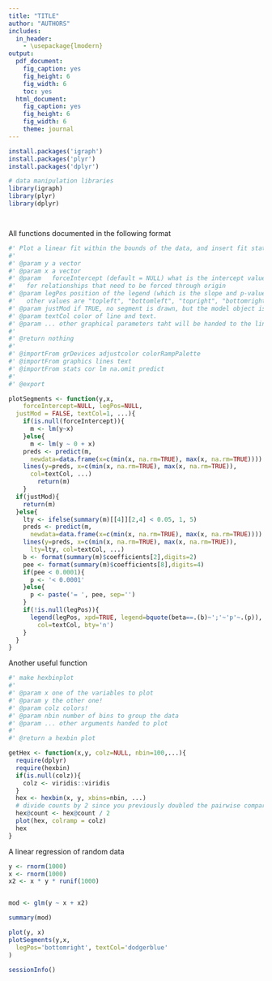 ```yaml
---
title: "TITLE"
author: "AUTHORS"
includes:
  in_header:
    - \usepackage{lmodern}
output:
  pdf_document:
    fig_caption: yes
    fig_height: 6
    fig_width: 6
    toc: yes
  html_document:
    fig_caption: yes
    fig_height: 6
    fig_width: 6
    theme: journal
---
```




















```r

install.packages('igraph')
install.packages('plyr')
install.packages('dplyr')

# data manipulation libraries
library(igraph)
library(plyr)
library(dplyr)

```





```r


```




```r

```





All functions documented in the following format

```r
 
#' Plot a linear fit within the bounds of the data, and insert fit stats into plot
#'
#' @param y a vector 
#' @param x a vector
#' @param	forceIntercept (default = NULL) what is the intercept value to use (useful 
#'   for relationships that need to be forced through origin
#' @param legPos position of the legend (which is the slope and p-value; default=NULL)
#'   other values are "topleft", "bottomleft", "topright", "bottomright".
#' @param justMod if TRUE, no segment is drawn, but the model object is returned
#' @param textCol color of line and text.
#' @param ... other graphical parameters taht will be handed to the lines function 
#'
#' @return nothing 
#'
#' @importFrom grDevices adjustcolor colorRampPalette
#' @importFrom graphics lines text
#' @importFrom stats cor lm na.omit predict
#'
#' @export

plotSegments <- function(y,x, 
	forceIntercept=NULL, legPos=NULL,
  justMod = FALSE, textCol=1, ...){
	if(is.null(forceIntercept)){
	  m <- lm(y~x)
	}else{
	  m <- lm(y ~ 0 + x)
    preds <- predict(m, 
      newdata=data.frame(x=c(min(x, na.rm=TRUE), max(x, na.rm=TRUE))))
    lines(y=preds, x=c(min(x, na.rm=TRUE), max(x, na.rm=TRUE)), 
      col=textCol, ...)
		return(m)
	}
  if(justMod){
    return(m)
  }else{
    lty <- ifelse(summary(m)[[4]][2,4] < 0.05, 1, 5)
    preds <- predict(m, 
      newdata=data.frame(x=c(min(x, na.rm=TRUE), max(x, na.rm=TRUE))))
    lines(y=preds, x=c(min(x, na.rm=TRUE), max(x, na.rm=TRUE)), 
      lty=lty, col=textCol, ...)
    b <- format(summary(m)$coefficients[2],digits=2)
    pee <- format(summary(m)$coefficients[8],digits=4)
    if(pee < 0.0001){
      p <- '< 0.0001'
    }else{
      p <- paste('= ', pee, sep='')
    }
    if(!is.null(legPos)){
      legend(legPos, xpd=TRUE, legend=bquote(beta==.(b)~';'~'p'~.(p)), 
        col=textCol, bty='n')
    }
  }
}


```






Another useful function

```r

#' make hexbinplot
#' 
#' @param x one of the variables to plot
#' @param y the other one!
#' @param colz colors!
#' @param nbin number of bins to group the data
#' @param ... other arguments handed to plot
#'
#' @return a hexbin plot

getHex <- function(x,y, colz=NULL, nbin=100,...){
  require(dplyr)
  require(hexbin)
  if(is.null(colz)){
    colz <- viridis::viridis
  }
  hex <- hexbin(x, y, xbins=nbin, ...)
  # divide counts by 2 since you previously doubled the pairwise comparisons
  hex@count <- hex@count / 2 
  plot(hex, colramp = colz)
  hex
}


```







A linear regression of random data


```r

y <- rnorm(1000)
x <- rnorm(1000)
x2 <- x * y * runif(1000)


mod <- glm(y ~ x + x2)

summary(mod)

```







```r

plot(y, x)
plotSegments(y,x, 
  legPos='bottomright', textCol='dodgerblue'
)

```






```r

sessionInfo()

```



